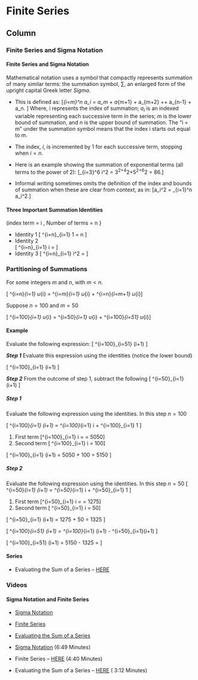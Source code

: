Finite Series {data-navmenu="Series"}
=====================================

Column {.tabset}
-------------------------------------------------


### Finite Series and Sigma Notation

<h4>Finite Series and Sigma Notation</h4>

Mathematical notation uses a symbol that compactly represents summation of many similar terms: the summation symbol, $\sum$, an enlarged form of the upright capital Greek letter *Sigma*. 

* This is defined as:
\[\sum_{i=m}^n a_i = a_m + a_{m+1} + a_{m+2} +\cdots+ a_{n-1} + a_n. \]
Where, i represents the index of summation; $a_i$ is an indexed variable representing each successive term in the series; $m$ is the lower bound of summation, and $n$ is the upper bound of summation. The "i = m" under the summation symbol means that the index i starts out equal to m. 
* The index, $i$, is incremented by 1 for each successive term, stopping when $i = n$.

* Here is an example showing the summation of exponential terms (all terms to the power of 2):
\[\sum_{i=3}^6 i^2 = 3^2+4^2+5^2+6^2 = 86.\]
* Informal writing sometimes omits the definition of the index and bounds of summation when these are clear from context, as in:
\[\sum a_i^2 = \sum_{i=1}^n a_i^2.\]


#### Three Important Summation Identities
(index term = i , Number of terms = n }


*  Identity 1
\[ \sum^{i=n}_{i=1} 1 = n \]
*  Identity 2  
\[ \sum^{i=n}_{i=1} i = \frac{n(n+1)}{2} \]
*  Identity 3 
\[ \sum^{i=n}_{i=1} i^2 = \frac{(2n+1)(n+1)(n)}{6} \]


### Partitioning of Summations 


For some integers $m$ and $n$, with $m<n$.

\[ \sum^{i=n}_{i=1} u_{i} = \sum^{i=m}_{i=1} u_{i} + \sum^{i=n}_{i=m+1} u_{i}\]

Suppose $n=100$ and $m=50$

\[ \sum^{i=100}_{i=1} u_{i} = \sum^{i=50}_{i=1} u_{i} + \sum^{i=100}_{i=51} u_{i}\]

#### Example

Evaluate the following expression:
\[ \sum^{i=100}_{i=51} (i+1) \]


***Step 1*** Evaluate this expression using the identities (notice the lower bound)

\[ \sum^{i=100}_{i=1} (i+1) \]

***Step 2*** From the outcome of step 1, subtract the following
\[ \sum^{i=50}_{i=1} (i+1) \]




<h5>Step 1</h5> 

Evaluate the following expression using the identities. In this step $n=100$

\[ \sum^{i=100}_{i=1} (i+1)  = \sum^{i=100}_{i=1} i  +  \sum^{i=100}_{i=1} 1  \]

1. First term \[\sum^{i=100}_{i=1} i  = \frac{100\times(100+1)}{2}  = 5050\]
2. Second term \[ \sum^{i=100}_{i=1} i  =  100\]


\[ \sum^{i=100}_{i=1} (i+1)  = 5050 + 100 = 5150 \]




<h5>Step 2</h5>
Evaluate the following expression using the identities. In this step $n=50$
\[ \sum^{i=50}_{i=1} (i+1)  = \sum^{i=50}_{i=1} i  +  \sum^{i=50}_{i=1} 1  \]

1. First term \[\sum^{i=50}_{i=1} i  = \frac{50\times(50+1)}{2}  = 1275\]
2. Second term \[ \sum^{i=50}_{i=1} i  =  50\]


\[ \sum^{i=50}_{i=1} (i+1)  = 1275 + 50 = 1325 \]


\[ \sum^{i=100}_{i=51} (i+1) = \sum^{i=100}_{i=1} (i+1)  - \sum^{i=50}_{i=1}(i+1)   \]

\[ \sum^{i=100}_{i=51} (i+1)  = 5150 - 1325 =\boldsymbol{3825} \]

#### Series 

*  Evaluating the Sum of a Series – <a href="http://youtube.com/watch?v=/NhUBAYcfY_A" >HERE</a> 


### Videos




#### Sigma Notation and Finite Series

* <a href="https://www.youtube.com/watch?v=/D8zZ7nr80r8">    Sigma Notation</a>
* <a href="https://www.youtube.com/watch?v=/lwjpA522bnY">    Finite Series</a>

    
* <a href="https://www.youtube.com/watch?v=/NhUBAYcfY_A">Evaluating the Sum of a Series</a>
*  <a href="https://www.youtube.com/watch?v=O8y3OInkTsg" >Sigma Notation</a> (6:49 Minutes)
*  Finite Series – <a title="Sequences and Series : Finite Series " href="https://www.youtube.com/watch?v=HQ-nWl6Xfn4" >HERE</a> (4:40 Minutes)
*  Evaluating the Sum of a Series – <a href="http://youtu.be/NhUBAYcfY_A" >HERE</a> ( 3:12 Minutes)
